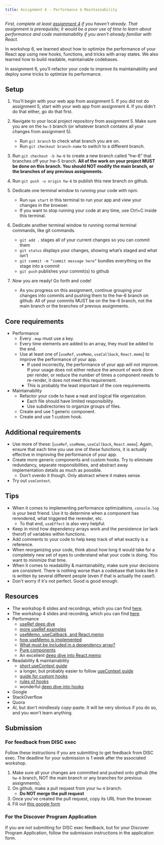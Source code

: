 ```yaml
---
title: Assignment 6 - Performance & Maintainability
---
```


_First, complete at least [assignment 4](/content/assignments/assignment-4) if you haven't already.
That assignment is prerequisite;
it would be a poor use of time to learn about performance
and code maintainability if you aren't already familiar with React._

In workshop 6, we learned about how to optimize the performance of
your React app using new hooks, functions, and tricks with array states.
We also learned how to build readable, maintainable codebases.

In assignment 6, you’ll refactor your code to improve its maintainability
and deploy some tricks to optimize its performance.

## Setup

1. You’ll begin with your web app from assignment 5.
  If you did not do assignment 5, start with your web app from 
  assignment 4. If you didn't do that either, go do that first.

2. Navigate to your local project repository from assignment 5.
   Make sure you are on the `hw-5` branch
   (or whatever branch contains all your changes from assignment 5). 
   - Run `git branch` to check what branch you are on. 
   - Run `git checkout branch-name` to switch to a different branch.

3. Run `git checkout -b hw-6` to create a new branch called “hw-6” that
   branches off your hw-5 branch.
   **All of the work on your project MUST be done on this branch.
   You should NOT modify the main branch, or the branches of
   any previous assignments.**

4. Run `git push -u origin hw-6` to publish this new branch on github.

5. Dedicate one terminal window to running your code with npm.

   - Run `npm start` in this terminal to run your app and view your changes in the browser.
   - If you want to stop running your code at any time, use Ctrl+C inside this terminal.

6. Dedicate another terminal window to running normal terminal commands, like git commands.

   - `git add .` stages all of your current changes so you can commit them
   - `git status` displays your changes, showing what’s staged and what isn’t
   - `git commit -m “commit message here”` bundles everything on the stage into a commit
   - `git push` publishes your commit(s) to github

7. Now you are ready! Go forth and code!
   - As you progress on this assignment, continue grouping your changes into commits and
     pushing them to the hw-6 branch on github.
     All of your commits MUST be on the hw-6 branch, not the main branch or the branches
     of prevous assignments.

## Core requirements

- Performance
  - Every `.map` must use a key.
  - Every time elements are added to an array, they must be added to the end.
  - Use at least one of [`useRef`, `useMemo`, `useCallback`, `React.memo`] to 
  improve the performance of your app.
    - If used incorrectly, the performance of your app will not improve.
    If your usage does not either reduce the amount of work done per render, 
    or reduce the number of times a component needs to re-render,
    it does not meet this requirement.
    - This is probably the least important of the core requirements.
- Maintainability
  - Refactor your code to have a neat and logical file organization. 
    - Each file should have limited responsibility.
    - Use subdirectories to organize groups of files.
  - Create and use 1 generic component.
  - Create and use 1 custom hook.

## Additional requirements

- Use more of these: [`useRef`, `useMemo`, `useCallback`, `React.memo`]. Again,
  ensure that each time you use one of these functions, it is actually effective in improving
  the performance of your app.
- Create more generic components and custom hooks. Try to eliminate redundancy, 
separate responsibilities, and abstract away implementation details as much as possible.
  - Don't overdo it though. Only abstract where it makes sense.
- Try out `useContext`.


## Tips

- When it comes to implementing performance optimizations, `console.log` is your best friend.
Use it to determine when a component has rerendered, what triggered the rerender, etc.
  - To that end, `useEffect` is also very helpful.
- Keep in mind how dependency arrays work and the persistence (or lack therof)
  of variables within functions.
- Add comments to your code to help keep track of what exactly is a reference.
- When reorganizing your code, think about how long it would take for a
completely new set of eyes to understand what your code is doing.
You want to minimize that time.
- When it comes to readability & maintainability, make sure your decisions
are consistent. There is nothing worse than a codebase that looks like it is written 
by several different people (even if that is actually the case!).
- Don't worry if it's not perfect. Good is good enough.

## Resources

- The workshop 6 slides and recordings, which you can find [here](/content/workshops/workshop-6).
- The workshop 4 slides and recording, which you can find [here](/content/workshops/workshop-4).
- Performance
  - [useRef deep dive](https://dev.to/samabaasi/mastering-reacts-useref-hook-a-deep-dive-1548)
  - [more useRef examples](https://medium.com/zestgeek/understanding-the-useref-hook-in-react-real-life-examples-98339ab7f768)
  - [useMemo, useCallback, and React.memo](https://www.joshwcomeau.com/react/usememo-and-usecallback/)
  - [how useMemo is implemented](https://stackoverflow.com/questions/57441420/how-to-implement-your-own-usememo-from-scratch-for-react)
  - [What must be included in a dependency array?](https://react.dev/learn/lifecycle-of-reactive-effects#all-variables-declared-in-the-component-body-are-reactive)
  - [Pure components](https://react.dev/learn/keeping-components-pure)
  - An excellent [deep dive into React.memo](https://stackoverflow.com/questions/74013864/why-arent-all-react-components-wrapped-with-react-memo-by-default)
- Readability & maintainability
  - [short useContext guide](https://medium.com/@msgold/using-usecontext-in-react-a-comprehensive-guide-8a9f5271f7a8)
  - a longer, but probably easier to follow [useContext guide](https://refine.dev/blog/usecontext-and-react-context/#what-is-react-context-api)
  - [guide for custom hooks](https://react.dev/learn/reusing-logic-with-custom-hooks#extracting-your-own-custom-hook-from-a-component)
  - [rules of hooks](https://react.dev/reference/rules/rules-of-hooks)
  - wonderful [deep dive into hooks](https://medium.com/@dan_abramov/making-sense-of-react-hooks-fdbde8803889)
- Google
- StackOverflow
- Quora
- AI, but don't mindlessly copy-paste. It will be very obvious if you do so, and you
won't learn anything.

## Submission

### For feedback from DISC exec
Follow these instructions if you are submitting to get feedback from DISC exec.
The deadline for your submission is 1 week after the associated workshop.

1. Make sure all your changes are committed and pushed onto github
   (the `hw-6` branch, NOT the main branch or any branches for previous assignments).
2. On github, make a pull request from your `hw-6` branch.
    - **Do NOT merge the pull request**
3. Once you've created the pull request, copy its URL from the browser.
4. Fill out [this google form](https://forms.gle/d2gjt5HFtBjZEUGb9)

### For the Discover Program Application
If you are not submitting for DISC exec feedback, but for your Discover Program Application,
follow the submission instructions in the application form.
